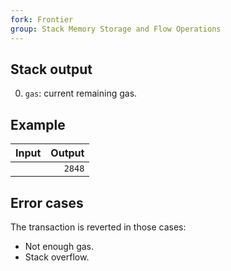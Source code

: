 ```yaml
---
fork: Frontier
group: Stack Memory Storage and Flow Operations
---
```


## Stack output

0. `gas`: current remaining gas.

## Example

| Input | Output |
|------:|-------:|
| | `2848` |

## Error cases

The transaction is reverted in those cases:
- Not enough gas.
- Stack overflow.
